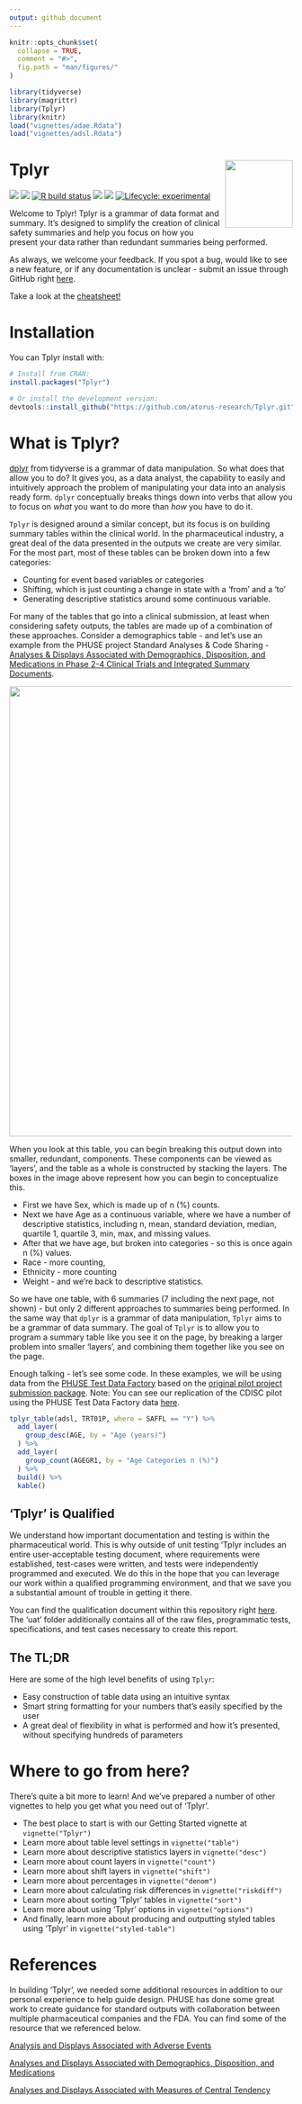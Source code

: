 ```yaml
---
output: github_document
---
```


<!-- README.md is generated from README.Rmd. Please edit that file -->

```r
knitr::opts_chunk$set(
  collapse = TRUE,
  comment = "#>",
  fig.path = "man/figures/"
)
```

```r
library(tidyverse)
library(magrittr)
library(Tplyr)
library(knitr)
load("vignettes/adae.Rdata")
load("vignettes/adsl.Rdata")
```

# Tplyr <img src="man/figures/logo.png" align="right" alt="" width="120" />

<!-- badges: start -->
[<img src="https://img.shields.io/badge/Slack-OSTCR-blue?style=flat&logo=slack">](https://ostinclinicalresearch.slack.com)
[<img src="https://img.shields.io/badge/Slack-RValidationHub-blue?style=flat&logo=slack">](https://RValidationHub.slack.com)
[![R build status](https://github.com/atorus-research/tplyr/workflows/R-CMD-check/badge.svg)](https://github.com/atorus-research/tplyr/actions?workflow=R-CMD-check)
[<img src="https://img.shields.io/codecov/c/github/atorus-research/tplyr">](https://codecov.io/gh/atorus-research/tplyr)
[<img src="https://img.shields.io/badge/License-MIT-blue.svg">](https://github.com/atorus-research/Tplyr/blob/master/LICENSE)
[![Lifecycle: experimental](https://img.shields.io/badge/lifecycle-experimental-orange.svg)](https://www.tidyverse.org/lifecycle/#experimental)

Welcome to Tplyr! Tplyr is a grammar of data format and summary. It's designed to simplify the creation of clinical safety summaries and help you focus on how you present your data rather than redundant summaries being performed. 

As always, we welcome your feedback. If you spot a bug, would like to see a new feature, or if any documentation is unclear - submit an issue through GitHub right [here](https://github.com/atorus-research/Tplyr/issues). 

Take a look at the [cheatsheet!](https://atorus-research.github.io/Tplyr_cheatsheet.pdf)

# Installation

You can Tplyr install with:

```r
# Install from CRAN:
install.packages("Tplyr")

# Or install the development version:
devtools::install_github("https://github.com/atorus-research/Tplyr.git")
```

# What is Tplyr? 

[dplyr](https://dplyr.tidyverse.org/) from tidyverse is a grammar of data manipulation. So what does that allow you to do? It gives you, as a data analyst, the capability to easily and intuitively approach the problem of manipulating your data into an analysis ready form. `dplyr` conceptually breaks things down into verbs that allow you to focus on _what_ you want to do more than _how_ you have to do it.

`Tplyr` is designed around a similar concept, but its focus is on building summary tables within the clinical world. In the pharmaceutical industry, a great deal of the data presented in the outputs we create are very similar. For the most part, most of these tables can be broken down into a few categories:

- Counting for event based variables or categories
- Shifting, which is just counting a change in state with a 'from' and a 'to'
- Generating descriptive statistics around some continuous variable. 

For many of the tables that go into a clinical submission, at least when considering safety outputs, the tables are made up of a combination of these approaches. Consider a demographics table - and let's use an example from the PHUSE project Standard Analyses & Code Sharing - [Analyses & Displays Associated with Demographics, Disposition, and Medications in Phase 2-4 Clinical Trials and Integrated Summary Documents](https://phuse.s3.eu-central-1.amazonaws.com/Deliverables/Standard+Analyses+and+Code+Sharing/Analyses+%26+Displays+Associated+with+Demographics,+Disposition+and+Medication+in+Phase+2-4+Clinical+Trials+and+Integrated+Summary+Documents.pdf). 

<p align="center"><img src="vignettes/demo_table.png" width="800px"></p>

When you look at this table, you can begin breaking this output down into smaller, redundant, components. These components can be viewed as 'layers', and the table as a whole is constructed by stacking the layers. The boxes in the image above represent how you can begin to conceptualize this. 

- First we have Sex, which is made up of n (%) counts.
- Next we have Age as a continuous variable, where we have a number of descriptive statistics, including n, mean, standard deviation, median, quartile 1, quartile 3, min, max, and missing values.
- After that we have age, but broken into categories - so this is once again n (%) values.
- Race - more counting, 
- Ethnicity - more counting
- Weight - and we're back to descriptive statistics.

So we have one table, with 6 summaries (7 including the next page, not shown) - but only 2 different approaches to summaries being performed. 
In the same way that `dplyr` is a grammar of data manipulation, `Tplyr` aims to be a grammar of data summary. The goal of `Tplyr` is to allow you to program a summary table like you see it on the page, by breaking a larger problem into smaller 'layers', and combining them together like you see on the page. 

Enough talking - let's see some code. In these examples, we will be using data from the [PHUSE Test Data Factory]( https://advance.phuse.global/display/WEL/Test+Dataset+Factory) based on the [original pilot project submission package](https://github.com/atorus-research/CDISC_pilot_replication). Note: You can see our replication of the CDISC pilot using the PHUSE Test Data Factory data [here](https://github.com/atorus-research/CDISC_pilot_replication).

```r

tplyr_table(adsl, TRT01P, where = SAFFL == "Y") %>% 
  add_layer(
    group_desc(AGE, by = "Age (years)")
  ) %>% 
  add_layer(
    group_count(AGEGR1, by = "Age Categories n (%)")
  ) %>% 
  build() %>% 
  kable()

```

## 'Tplyr' is Qualified

We understand how important documentation and testing is within the pharmaceutical world. This is why outside of unit testing 'Tplyr includes an entire user-acceptable testing document, where requirements were established, test-cases were written, and tests were independently programmed and executed. We do this in the hope that you can leverage our work within a qualified programming environment, and that we save you a substantial amount of trouble in getting it there.

You can find the qualification document within this repository right [here](https://github.com/atorus-research/Tplyr/blob/master/uat/references/output/uat.pdf). The 'uat' folder additionally contains all of the raw files, programmatic tests, specifications, and test cases necessary to create this report.

## The TL;DR

Here are some of the high level benefits of using `Tplyr`:

- Easy construction of table data using an intuitive syntax
- Smart string formatting for your numbers that's easily specified by the user
- A great deal of flexibility in what is performed and how it's presented, without specifying hundreds of parameters

# Where to go from here?

There's quite a bit more to learn! And we've prepared a number of other vignettes to help you get what you need out of 'Tplyr'. 

- The best place to start is with our Getting Started vignette at `vignette("Tplyr")`
- Learn more about table level settings in `vignette("table")`
- Learn more about descriptive statistics layers in `vignette("desc")`
- Learn more about count layers in `vignette("count")`
- Learn more about shift layers in `vignette("shift")`
- Learn more about percentages in `vignette("denom")`
- Learn more about calculating risk differences in `vignette("riskdiff")`
- Learn more about sorting 'Tplyr' tables in `vignette("sort")`
- Learn more about using 'Tplyr' options in `vignette("options")`
- And finally, learn more about producing and outputting styled tables using 'Tplyr' in `vignette("styled-table")`

# References

In building 'Tplyr', we needed some additional resources in addition to our personal experience to help guide design. PHUSE has done some great work to create guidance for standard outputs with collaboration between multiple pharmaceutical companies and the FDA. You can find some of the resource that we referenced below.

[Analysis and Displays Associated with Adverse Events](https://phuse.s3.eu-central-1.amazonaws.com/Deliverables/Standard+Analyses+and+Code+Sharing/Analyses+and+Displays+Associated+with+Adverse+Events+Focus+on+Adverse+Events+in+Phase+2-4+Clinical+Trials+and+Integrated+Summary.pdf)

[Analyses and Displays Associated with Demographics, Disposition, and Medications](https://phuse.s3.eu-central-1.amazonaws.com/Deliverables/Standard+Analyses+and+Code+Sharing/Analyses+%26+Displays+Associated+with+Demographics,+Disposition+and+Medication+in+Phase+2-4+Clinical+Trials+and+Integrated+Summary+Documents.pdf)

[Analyses and Displays Associated with Measures of Central Tendency](https://phuse.s3.eu-central-1.amazonaws.com/Deliverables/Standard+Analyses+and+Code+Sharing/Analyses+%26+Displays+Associated+with+Measures+of+Central+Tendency-+Focus+on+Vital+Sign,+Electrocardiogram+%26+Laboratory+Analyte+Measurements+in+Phase+2-4+Clinical+Trials+and+Integrated+Submissions.pdf)
